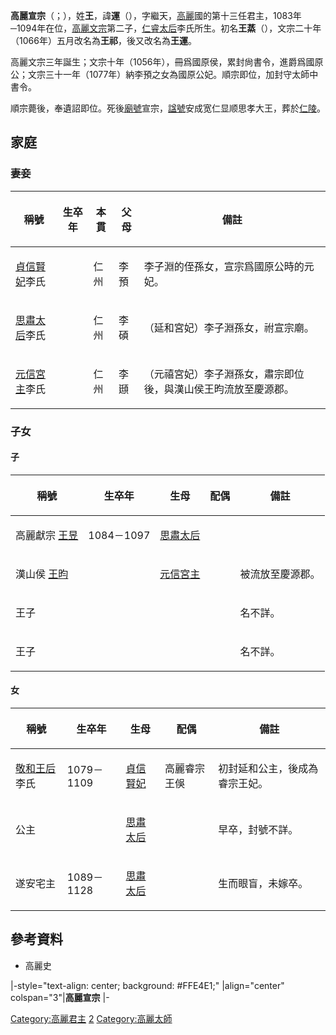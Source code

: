 {{朝鮮半島君王
|名稱=高麗宣宗
|高麗代數=13
|前任=[[高麗順宗|高麗順宗]]
|繼任=[[高麗獻宗|高麗獻宗]]
|畫像=
|說明=
|在位=1083年─1094年
|年號=
|姓名=王運
|封號=
|字=繼天
|號=
|別名=王蒸、王祁
|出生年=1049年
|立世子=
|逝世年=1094年
|廟號=宣宗
|諡號=寬仁顯順安成思孝大王
|陵墓=仁陵
|父親=[[高麗文宗|高麗文宗]]
|母親=[[仁睿太后|仁睿太后]]李氏
|王后=[[思肅王后|思肅王后]]李氏
|王妃=
}}
'''高麗宣宗 '''（{{kor|k=고려 선종|rm=Goryeo Seonjong|hanja=高麗 宣宗}}；{{bd|1049年||1094年||catIdx=W王}}），姓'''王'''，諱'''運'''（{{kor|k=왕운|rm=Wang Un|hanja=王運}}），字繼天，[[高麗|高麗]]國的第十三任君主，1083年─1094年在位，[[高麗文宗|高麗文宗]]第二子，[[仁睿太后|仁睿太后]]李氏所生。初名'''王蒸'''（{{kor|k=왕증|rm=Wang Jeung|hanja=王蒸}}），文宗二十年（1066年）五月改名為'''王祁'''，後又改名為'''王運'''。

高麗文宗三年誕生；文宗十年（1056年），冊爲國原侯，累封尙書令，進爵爲國原公；文宗三十一年（1077年）納李預之女為國原公妃。順宗即位，加封守太師中書令。

順宗薨後，奉遺詔即位。死後[[廟號|廟號]]宣宗，[[諡號|諡號]]安成宽仁显顺思孝大王，葬於[[仁陵|仁陵]]。

==家庭==
===妻妾===
{| class="wikitable"
|-
! 稱號 !! 生卒年 !! 本貫 !! 父母 !! 備註
|-
|  [[貞信賢妃|貞信賢妃]]李氏  ||   || 仁州 || 李預  || 李子淵的侄孫女，宣宗爲國原公時的元妃。 
|-
|   [[思肅太后|思肅太后]]李氏 ||   || 仁州 ||  李碩 ||  （延和宮妃）李子淵孫女，祔宣宗廟。
|-
|   [[元信宮主|元信宮主]]李氏 ||   ||  仁州||  李頲 ||  （元禧宮妃）李子淵孫女，肅宗即位後，與漢山侯王昀流放至慶源郡。
|}
=== 子女 ===
==== 子 ====
{| class="wikitable"
|-
! 稱號 !! 生卒年 !! 生母 !! 配偶 !! 備註
|-
|  高麗獻宗 [[高麗獻宗|王昱]]  ||  1084－1097 || [[思肅太后|思肅太后]] ||   ||  
|-
|  漢山侯 [[王昀|王昀]]  ||   || [[元信宮主|元信宮主]] ||   ||被流放至慶源郡。  
|-
|  王子  ||   ||   ||   ||  名不詳。
|-
|    王子 ||   ||   ||   ||  名不詳。
|}

==== 女 ====
{| class="wikitable"
|-
! 稱號 !! 生卒年 !! 生母 !! 配偶 !! 備註
|-
| [[敬和王后|敬和王后]]李氏   || 1079－1109  || [[貞信賢妃|貞信賢妃]] || 高麗睿宗 王俁 ||  初封延和公主，後成為睿宗王妃。
|-
|   公主 ||   || [[思肅太后|思肅太后]] ||   ||  早卒，封號不詳。
|-
|  遂安宅主  ||  1089－1128 || [[思肅太后|思肅太后]] ||   ||  生而眼盲，未嫁卒。
|}

==參考資料==
*高麗史

{{start box}}
|-style="text-align: center; background: #FFE4E1;"
|align="center" colspan="3"|'''高麗宣宗'''
|-
{{s-before|[[高麗順宗|高麗順宗]]}}
{{s-title|[[朝鮮半島君主列表#高麗|高麗王朝國王]]|1083年─1094年}}
{{s-after|[[高麗獻宗|高麗獻宗]]}}
{{end box}}

{{高丽王朝君主}}

[[Category:高麗君主|Category:高麗君主]]
[[Category:高麗文宗王子|2]]
[[Category:高麗太師|Category:高麗太師]]